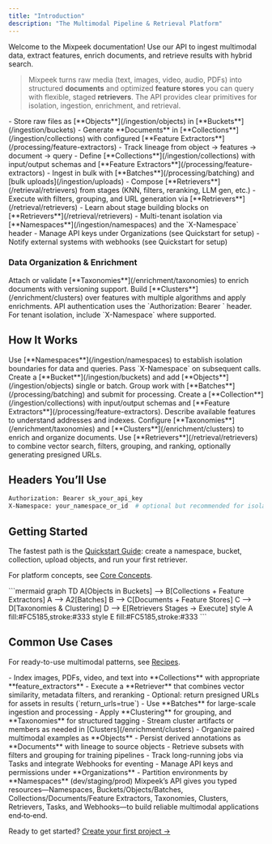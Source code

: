 ```yaml
---
title: "Introduction"
description: "The Multimodal Pipeline & Retrieval Platform"
---
```


<Note>
  Welcome to the Mixpeek documentation! Use our API to ingest multimodal data, extract features, enrich documents, and retrieve results with hybrid search.
</Note>

> Mixpeek turns raw media (text, images, video, audio, PDFs) into structured **documents** and optimized **feature stores** you can query with flexible, staged **retrievers**. The API provides clear primitives for isolation, ingestion, enrichment, and retrieval.

<CardGroup cols={2}>
  <Card title="Unified Multimodal Platform" icon="gears">
  - Store raw files as [**Objects**](/ingestion/objects) in [**Buckets**](/ingestion/buckets)
  - Generate **Documents** in [**Collections**](/ingestion/collections) with configured [**Feature Extractors**](/processing/feature-extractors)
  - Track lineage from object → features → document → query
  </Card>
  
  <Card title="Programmable Feature Extraction" icon="magnifying-glass">
  - Define [**Collections**](/ingestion/collections) with input/output schemas and [**Feature Extractors**](/processing/feature-extractors)
  - Ingest in bulk with [**Batches**](/processing/batching) and [bulk uploads](/ingestion/uploads)
  </Card>

  <Card title="Advanced Retrieval" icon="layer-group">
  - Compose [**Retrievers**](/retrieval/retrievers) from stages (KNN, filters, reranking, LLM gen, etc.)
  - Execute with filters, grouping, and URL generation via [**Retrievers**](/retrieval/retrievers)
  - Learn about stage building blocks on [**Retrievers**](/retrieval/retrievers)
  </Card>
  
  <Card title="Organization & Isolation" icon="server">
  - Multi-tenant isolation via [**Namespaces**](/ingestion/namespaces) and the `X-Namespace` header
  - Manage API keys under Organizations (see Quickstart for setup)
  - Notify external systems with webhooks (see Quickstart for setup)
  </Card>
</CardGroup>

### Data Organization & Enrichment

<CardGroup cols={2}>
  <Card title="Taxonomies (Similarity Joins)" icon="diagram-project">
    Attach or validate [**Taxonomies**](/enrichment/taxonomies) to enrich documents with versioning support.
  </Card>
  
  <Card title="Clustering (Grouping)" icon="object-group">
    Build [**Clusters**](/enrichment/clusters) over features with multiple algorithms and apply enrichments.
  </Card>
</CardGroup>

<Warning>
  API authentication uses the `Authorization: Bearer <api_key>` header. For tenant isolation, include `X-Namespace` where supported.
</Warning>

## How It Works

<Steps>
  <Step title="Create a Namespace (optional)">
    Use [**Namespaces**](/ingestion/namespaces) to establish isolation boundaries for data and queries. Pass `X-Namespace` on subsequent calls.
  </Step>
  <Step title="Upload Objects to Buckets">
    Create a [**Bucket**](/ingestion/buckets) and add [**Objects**](/ingestion/objects) single or batch. Group work with [**Batches**](/processing/batching) and submit for processing.
  </Step>
  <Step title="Define Collections & Feature Extractors">
    Create a [**Collection**](/ingestion/collections) with input/output schemas and [**Feature Extractors**](/processing/feature-extractors). Describe available features to understand addresses and indexes.
  </Step>
  <Step title="Enrich with Taxonomies & Clustering">
    Configure [**Taxonomies**](/enrichment/taxonomies) and [**Clusters**](/enrichment/clusters) to enrich and organize documents.
  </Step>
  <Step title="Retrieve & Analyze">
    Use [**Retrievers**](/retrieval/retrievers) to combine vector search, filters, grouping, and ranking, optionally generating presigned URLs.
  </Step>
</Steps>

## Headers You’ll Use

```bash
Authorization: Bearer sk_your_api_key
X-Namespace: your_namespace_or_id  # optional but recommended for isolation
```

## Getting Started

The fastest path is the [Quickstart Guide](/overview/quickstart): create a namespace, bucket, collection, upload objects, and run your first retriever.

For platform concepts, see [Core Concepts](/overview/concepts).

<Frame>
  ```mermaid
  graph TD
    A[Objects in Buckets] --> B[Collections + Feature Extractors]
    A --> A2[Batches]
    B --> C[Documents + Feature Stores]
    C --> D[Taxonomies & Clustering]
    D --> E[Retrievers Stages → Execute]
    style A fill:#FC5185,stroke:#333
    style E fill:#FC5185,stroke:#333
  ```
</Frame>

## Common Use Cases

For ready-to-use multimodal patterns, see [Recipes](http://mixpeek.com/recipes).

<Tabs>
  <Tab title="Multimodal Search">
    - Index images, PDFs, video, and text into **Collections** with appropriate **feature_extractors**
    - Execute a **Retriever** that combines vector similarity, metadata filters, and reranking
    - Optional: return presigned URLs for assets in results (`return_urls=true`)
  </Tab>
  
  <Tab title="Content Analytics">
    - Use **Batches** for large-scale ingestion and processing
    - Apply **Clustering** for grouping, and **Taxonomies** for structured tagging
    - Stream cluster artifacts or members as needed in [Clusters](/enrichment/clusters)
  </Tab>
  
  <Tab title="Training Data">
    - Organize paired multimodal examples as **Objects**
    - Persist derived annotations as **Documents** with lineage to source objects
    - Retrieve subsets with filters and grouping for training pipelines
  </Tab>
  
  <Tab title="Operational Workflows">
    - Track long-running jobs via Tasks and integrate Webhooks for eventing
    - Manage API keys and permissions under **Organizations**
    - Partition environments by **Namespaces** (dev/staging/prod)
  </Tab>
</Tabs>

<Note>
  Mixpeek’s API gives you typed resources—Namespaces, Buckets/Objects/Batches, Collections/Documents/Feature Extractors, Taxonomies, Clusters, Retrievers, Tasks, and Webhooks—to build reliable multimodal applications end‑to‑end.
</Note>

Ready to get started? [Create your first project →](/overview/quickstart)